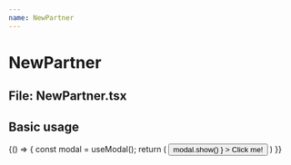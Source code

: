 ```yaml
---
name: NewPartner
---
```



# NewPartner
## File: NewPartner.tsx

## Basic usage

<Playground>
  {() => {
    const modal = useModal();
    return (
      <button onClick={() =>
            modal.show(<NewPartner />)
        }
      >
        Click me!
      </button>
    )
  }}
</Playground>